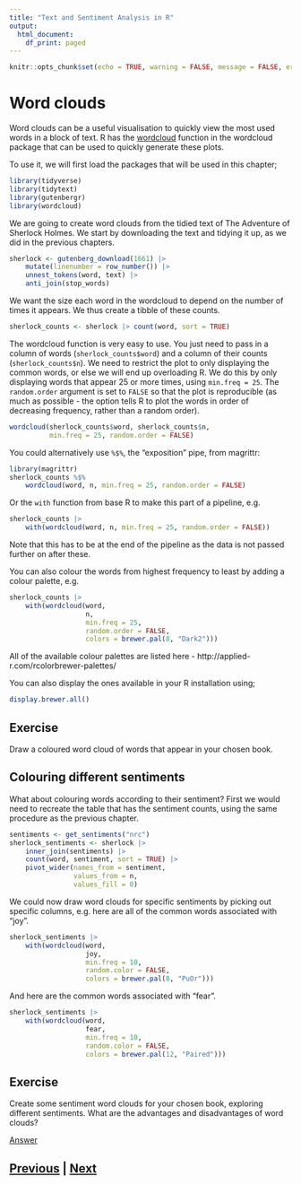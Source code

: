 ```yaml
---
title: "Text and Sentiment Analysis in R"
output:
  html_document:
    df_print: paged
---
```


```r
knitr::opts_chunk$set(echo = TRUE, warning = FALSE, message = FALSE, error = FALSE)
```

# Word clouds

Word clouds can be a useful visualisation to quickly view the most used
words in a block of text. R has the [wordcloud](https://www.rdocumentation.org/packages/wordcloud/versions/2.6/topics/wordcloud)
function in the wordcloud package that can be used to quickly generate
these plots.

To use it, we will first load the packages that will be used in this
chapter;

```r
library(tidyverse)
library(tidytext)
library(gutenbergr)
library(wordcloud)
```

We are going to create word clouds from the tidied text of
The Adventure of Sherlock Holmes. We start by downloading the text
and tidying it up, as we did in the previous chapters.

```r
sherlock <- gutenberg_download(1661) |>
    mutate(linenumber = row_number()) |>
    unnest_tokens(word, text) |>
    anti_join(stop_words)
```

We want the size each word in the wordcloud to depend on the number
of times it appears. We thus create a tibble of these counts.

```r
sherlock_counts <- sherlock |> count(word, sort = TRUE)
```

The wordcloud function is very easy to use. You just need to pass in a 
column of words (`sherlock_counts$word`) and a column of their
counts (`sherlock_counts$n`). We need to restrict the plot to only
displaying the common words, or else we will end up overloading R. We
do this by only displaying words that appear 25 or more times, using
`min.freq = 25`. The `random.order` argument is set to `FALSE` so that
the plot is reproducible (as much as possible - the option tells R
to plot the words in order of decreasing frequency, rather than
a random order).

```r
wordcloud(sherlock_counts$word, sherlock_counts$n, 
          min.freq = 25, random.order = FALSE)
```

You could alternatively use `%$%`, the "exposition" pipe, from
magrittr:

```r
library(magrittr)
sherlock_counts %$%
    wordcloud(word, n, min.freq = 25, random.order = FALSE)
```

Or the `with` function from base R to make this part of a pipeline, e.g.

```r
sherlock_counts |>
    with(wordcloud(word, n, min.freq = 25, random.order = FALSE))
```

Note that this has to be at the end of the pipeline as the data is not
passed further on after these.

You can also colour the words from highest frequency to least by adding
a colour palette, e.g.

```r
sherlock_counts |>
    with(wordcloud(word, 
                   n,
                   min.freq = 25,
                   random.order = FALSE,
                   colors = brewer.pal(8, "Dark2")))
```

All of the available colour palettes are listed here - http://applied-r.com/rcolorbrewer-palettes/

You can also display the ones available in your R installation using;

```r
display.brewer.all()
```

## Exercise

Draw a coloured word cloud of words that appear in your chosen book.

## Colouring different sentiments

What about colouring words according to their sentiment? 
First we would need to recreate the table that has the sentiment counts,
using the same procedure as the previous chapter.

```r
sentiments <- get_sentiments("nrc")
sherlock_sentiments <- sherlock |>
    inner_join(sentiments) |>
    count(word, sentiment, sort = TRUE) |>
    pivot_wider(names_from = sentiment,
                values_from = n,
                values_fill = 0)
```

We could now draw word clouds for specific sentiments by picking out
specific columns, e.g. here are all of the common words associated with "joy".

```r
sherlock_sentiments |>
    with(wordcloud(word,
                   joy, 
                   min.freq = 10,
                   random.color = FALSE,
                   colors = brewer.pal(8, "PuOr")))
```

And here are the common words associated with "fear".

```r
sherlock_sentiments |>
    with(wordcloud(word,
                   fear, 
                   min.freq = 10,
                   random.color = FALSE,
                   colors = brewer.pal(12, "Paired")))
```

## Exercise

Create some sentiment word clouds for your chosen book, exploring
different sentiments. What are the advantages and disadvantages of word clouds?

[Answer](wordclouds_answer.html)

## [Previous](regexp.html) | [Next](ngrams.html)
